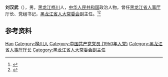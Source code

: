 '''刘汉武'''（{{bd|1933年|1月|2019年|1月31日|catIdx=Liu}}），男，[[黑龙江|黑龙江]][[桦川县|桦川]]人，[[中华人民共和国|中华人民共和国]]政治人物，曾任[[黑龙江省人事厅|黑龙江省人事厅]]厅长、党组书记，[[黑龙江省人大常委会|黑龙江省人大常委会]]副主任。<ref>{{cite book|title=中囯人名大辞典·现任党政军领导人物卷|author=廖盖隆等编|year=1990|publisher=上海辞书出版社|location=上海|page=}}</ref><ref>{{Cite book|title=中华人民共和国职官志|author=何虎生, 李耀东, 向常福主编|publisher=中国社会出版社|year=2003|isbn=9787800883934|location=北京|pages=}}</ref>

== 参考资料 ==
{{reflist}}

{{中国人物小作品}}

{{Authority control}}
{{DEFAULTSORT:Liu刘}}
[[Category:刘姓|Han]]
[[Category:桦川人|Category:桦川人]]
[[Category:中国共产党党员_(1950年入党)|Category:中国共产党党员 (1950年入党)]]
[[Category:黑龙江省人事厅厅长|Category:黑龙江省人事厅厅长]]
[[Category:黑龙江省人大常委会副主任|Category:黑龙江省人大常委会副主任]]
